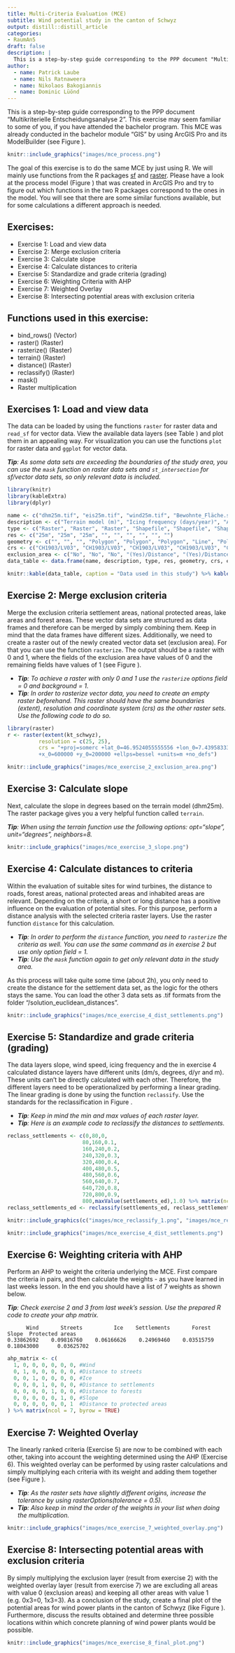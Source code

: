 ```yaml
---
title: Multi-Criteria Evaluation (MCE)
subtitle: Wind potential study in the canton of Schwyz
output: distill::distill_article
categories:
- RaumAn5
draft: false
description: |
  This is a step-by-step guide corresponding to the PPP document "Multikriterielle Entscheidungsanalyse 1".
author:
  - name: Patrick Laube
  - name: Nils Ratnaweera
  - name: Nikolaos Bakogiannis
  - name: Dominic Lüönd
---
```


This is a step-by-step guide corresponding to the PPP document "Multikriterielle Entscheidungsanalyse 2". This exercise may seem familiar to some of you, if you have attended the bachelor program. This MCE was already conducted in the bachelor module "GIS" by using ArcGIS Pro and its ModelBuilder (see Figure \ref{fig:fig_mce}).

```r
knitr::include_graphics("images/mce_process.png")
```

The goal of this exercise is to do the same MCE by just using R. We will mainly use functions from the R packages [sf](https://cran.r-project.org/web/packages/sf/sf.pdf) and [raster](https://cran.r-project.org/web/packages/raster/raster.pdf). Please have a look at the process model (Figure \ref{fig:fig_mce}) that was created in ArcGIS Pro and try to figure out which functions in the two R packages correspond to the ones in the model. You will see that there are some similar functions available, but for some calculations a different approach is needed.

\newpage

## Exercises:
* Exercise 1: Load and view data
* Exercise 2: Merge exclusion criteria
* Exercise 3: Calculate slope
* Exercise 4: Calculate distances to criteria
* Exercise 5: Standardize and grade criteria (grading)
* Exercise 6: Weighting Criteria with AHP
* Exercise 7: Weighted Overlay
* Exercise 8: Intersecting potential areas with exclusion criteria

## Functions used in this exercise:
* bind_rows() (Vector)
* raster() (Raster)
* rasterize() (Raster)
* terrain() (Raster)
* distance() (Raster)
* reclassify() (Raster)
* mask()    
* Raster multiplication

\newpage

## Exercises 1: Load and view data
The data can be loaded by using the functions `raster` for raster data and `read_sf` for vector data. View the available data layers (see Table \ref{tab:data_table}) and plot them in an appealing way. For visualization you can use the functions `plot` for raster data and `ggplot` for vector data.

***Tip**: As some data sets are exceeding the boundaries of the study area, you can use the `mask` function on raster data sets and `st_intersection` for sf/vector data sets, so only relevant data is included.* 

```r
library(knitr)
library(kableExtra)
library(dplyr)

name <- c("dhm25m.tif", "eis25m.tif", "wind25m.tif", "Bewohnte_Fläche.shp", "Nationale_Schutzgebiete.shp", "Seeflächen.shp", "Strassen.shp", "Untersuchungsgebiet_Schwyz.shp", "Waldgebiete.shp")
description <- c("Terrain model (m)", "Icing frequency (days/year)", "Average wind speed (dm/s) ", "Settlements (incl. buffer 200m)", "National protection areas", "Lake areas", "Streets", "Study area, canton of Schwyz", "Forest areas") 
type <- c("Raster", "Raster", "Raster", "Shapefile", "Shapefile", "Shapefile", "Shapefile", "Shapefile", "Shapefile")
res <- c("25m", "25m", "25m", "", "", "", "", "", "")
geometry <- c("", "", "", "Polygon", "Polygon", "Polygon", "Line", "Polygon", "Polygon")
crs <- c("CH1903/LV03", "CH1903/LV03", "CH1903/LV03", "CH1903/LV03", "CH1903/LV03", "CH1903/LV03", "CH1903/LV03", "CH1903/LV03", "CH1903/LV03")
exclusion_area <- c("No", "No", "No", "(Yes)/Distance", "(Yes)/Distance", "Yes", " No/Distance   ", "No", "(Yes)/Distance")
data_table <- data.frame(name, description, type, res, geometry, crs, exclusion_area)

knitr::kable(data_table, caption = "Data used in this study") %>% kable_styling(latex_options=c("scale_down", "HOLD_position"))
```

\newpage

## Exercise 2: Merge exclusion criteria
Merge the exclusion criteria settlement areas, national protected areas, lake areas and forest areas. These vector data sets are structured as data frames and therefore can be merged by simply combining them. Keep in mind that the data frames have different sizes. Additionally, we need to create a raster out of the newly created vector data set (exclusion area). For that you can use the function `rasterize`. The output should be a raster with 0 and 1, where the fields of the exclusion area have values of 0 and the remaining fields have values of 1 (see Figure \ref{fig:fig_rasterize_exclusion_criteria}).
  
* ***Tip**: To achieve a raster with only 0 and 1 use the `rasterize` options field = 0 and background = 1.*
* ***Tip**: In order to rasterize vector data, you need to create an empty raster beforehand. This raster should have the same boundaries (extent), resolution and coordinate system (crs) as the other raster sets. Use the following code to do so.*
  
```r
library(raster)
r <- raster(extent(kt_schwyz), 
          resolution = c(25, 25), 
          crs = "+proj=somerc +lat_0=46.9524055555556 +lon_0=7.43958333333333 +k_0=1 
          +x_0=600000 +y_0=200000 +ellps=bessel +units=m +no_defs")
```
  
```r
knitr::include_graphics("images/mce_exercise_2_exclusion_area.png")
```

\newpage

## Exercise 3: Calculate slope
Next, calculate the slope in degrees based on the terrain model (dhm25m). The raster package gives you a very helpful function called `terrain`. 

***Tip**: When using the terrain function use the following options: opt="slope", unit="degrees", neighbors=8.*

```r
knitr::include_graphics("images/mce_exercise_3_slope.png")
```

\newpage

## Exercise 4: Calculate distances to criteria
Within the evaluation of suitable sites for wind turbines, the distance to roads, forest areas, national protected areas and inhabited areas are relevant. Depending on the criteria, a short or long distance has a positive influence on the evaluation of potential sites. For this purpose, perform a distance analysis with the selected criteria raster layers. Use the raster function `distance` for this calculation. 

* ***Tip**: In order to perform the `distance` function, you need to `rasterize` the criteria as well. You can use the same command as in exercise 2 but use only option field = 1.*
* ***Tip**: Use the `mask` function again to get only relevant data in the study area.*

As this process will take quite some time (about 2h), you only need to create the distance for the settlement data set, as the logic for the others stays the same. You can load the other 3 data sets as .tif formats from the folder "/solution_euclidean_distances".

```r
knitr::include_graphics("images/mce_exercise_4_dist_settlements.png")
```

\newpage

## Exercise 5: Standardize and grade criteria (grading)
The data layers slope, wind speed, icing frequency and the in exercise 4 calculated distance layers have different units (dm/s, degrees, d/yr and m). These units can't be directly calculated with each other. Therefore, the different layers need to be operationalized by performing a linear grading. The linear grading is done by using the function `reclassify`. Use the  standards for the reclassification in Figure \ref{fig:fig_reclassify}.

* ***Tip**: Keep in mind the min and max values of each raster layer.*
* ***Tip**: Here is an example code to reclassify the distances to settlements.*

```r
reclass_settlements <- c(0,80,0,
                        80,160,0.1,
                        160,240,0.2,
                        240,320,0.3,
                        320,400,0.4,
                        400,480,0.5,
                        480,560,0.6,
                        560,640,0.7,
                        640,720,0.8,
                        720,800,0.9,
                        800,maxValue(settlements_ed),1.0) %>% matrix(ncol = 3, byrow = TRUE)
reclass_settlements_ed <- reclassify(settlements_ed, reclass_settlements)
```

```r
knitr::include_graphics(c("images/mce_reclassify_1.png", "images/mce_reclassify_2.png"))
```

```r
knitr::include_graphics("images/mce_exercise_4_dist_settlements.png")
```

\newpage

## Exercise 6: Weighting criteria with AHP
Perform an AHP to weight the criteria underlying the MCE. First compare the criteria in pairs, and then calculate the weights - as you have learned in last weeks lesson. In the end you should have a list of 7 weights as shown below.

***Tip**: Check exercise 2 and 3 from last week's session. Use the prepared R code to create your ahp matrix.*

          Wind       Streets          Ice    Settlements       Forest         Slope  Protected areas 
    0.33862692    0.09816760    0.06166626    0.24969460    0.03515759    0.18043000      0.03625702 
  
```r
ahp_matrix <- c(
  1, 0, 0, 0, 0, 0, 0, #Wind
  0, 1, 0, 0, 0, 0, 0, #Distance to streets
  0, 0, 1, 0, 0, 0, 0, #Ice
  0, 0, 0, 1, 0, 0, 0, #Distance to settlements
  0, 0, 0, 0, 1, 0, 0, #Distance to forests
  0, 0, 0, 0, 0, 1, 0, #Slope
  0, 0, 0, 0, 0, 0, 1  #Distance to protected areas
) %>% matrix(ncol = 7, byrow = TRUE)
```

\newpage

## Exercise 7: Weighted Overlay
The linearly ranked criteria (Exercise 5) are now to be combined with each other, taking into account the weighting determined using the AHP (Exercise 6). This weighted overlay can be performed by using raster calculations and simply multiplying each criteria with its weight and adding them together (see Figure \ref{fig:fig_weighted_overlay}).

* ***Tip**: As the raster sets have slightly different origins, increase the tolerance by using rasterOptions(tolerance = 0.5).*
* ***Tip**: Also keep in mind the order of the weights in your list when doing the multiplication.*

```r
knitr::include_graphics("images/mce_exercise_7_weighted_overlay.png")
```

\newpage

## Exercise 8: Intersecting potential areas with exclusion criteria
By simply multiplying the exclusion layer (result from exercise 2) with the weighted overlay layer (result from exercise 7) we are excluding all areas with value 0 (exclusion areas) and keeping all other areas with value 1 (e.g. 0x3=0, 1x3=3). As a conclusion of the study, create a final plot of the potential areas for wind power plants in the canton of Schwyz (like Figure \ref{fig:fig_final_results}). Furthermore, discuss the results obtained and determine three possible locations within which concrete planning of wind power plants would be possible.

```r
knitr::include_graphics("images/mce_exercise_8_final_plot.png")
```

\newpage

<!-- ## Solution -->
<!-- ```{r solution, eval=FALSE} -->
<!-- #Load libraries -->
<!-- pkgTest <- function(x) -->
<!-- { -->
<!--   if (!require(x, character.only = TRUE)) -->
<!--   { -->
<!--     install.packages(x, dep = TRUE) -->
<!--     if(!require(x, character.only = TRUE)) stop("Package not found") -->
<!--   } -->
<!-- } -->

<!-- pkgTest("raster") -->
<!-- pkgTest("sf") -->
<!-- pkgTest("tidyverse") -->

<!-- ##################################################################### -->
<!-- ## -- Use Case 2 - Use Case 2: Multi-Criteria Evaluation (MCE)  -- ## -->
<!-- ##################################################################### -->

<!-- ## -- Exercise 1: Load and view input data -- ## -->
<!-- #Vector data -->
<!-- kt_schwyz <- read_sf("sample_data/Data_MCE2/Vektor/Untersuchungsgebiet_Schwyz.shp") -->
<!-- settlements <- read_sf("sample_data/Data_MCE2/Vektor/Bewohnte_Flaeche.shp") -->
<!-- forests <- read_sf("sample_data/Data_MCE2/Vektor/Waldgebiete.shp") -->
<!-- protected_areas <- read_sf("sample_data/Data_MCE2/Vektor/Nationale_Schutzgebiete.shp") -->
<!-- lakes <- read_sf("sample_data/Data_MCE2/Vektor/Seeflaechen.shp") -->
<!-- streets <- read_sf("sample_data/Data_MCE2/Vektor/Strassen.shp") %>% st_intersection(kt_schwyz) #intersect with study area -->

<!-- #Raster data -->
<!-- eis25m <- raster("sample_data/Data_MCE2/Raster/eis25m.tif") %>% mask(kt_schwyz) #use mask() to only get data inside of study area -->
<!-- dhm25m <- raster("sample_data/Data_MCE2/Raster/dhm25m.tif") %>% mask(kt_schwyz) #use mask() to only get data inside of study area -->
<!-- wind25m <- raster("sample_data/Data_MCE2/Raster/wind25m.tif") %>% mask(kt_schwyz) #use mask() to only get data inside of study area -->

<!-- #Plot raster data -->
<!-- plot(dhm25m, main="Digital Surface Model (DSM)", axes=FALSE) -->
<!-- plot(eis25m, main="Icing frequency", axes=FALSE) -->
<!-- plot(wind25m, main="Average wind speed", axes=FALSE) -->

<!-- #Plot vector data -->
<!-- plot_data <- function(vector_data, lwd_size) { -->
<!--   ggplot() + -->
<!--     geom_sf(data = vector_data, fill = "lightgreen", lwd = lwd_size) + -->
<!--     geom_sf(data = kt_schwyz, fill = NA) + -->
<!--     theme_void() -->
<!-- } -->

<!-- cowplot::plot_grid(plot_data(settlements,0),  -->
<!--                    plot_data(forests,0),  -->
<!--                    plot_data(protected_areas,0),  -->
<!--                    plot_data(lakes,0),  -->
<!--                    plot_data(streets,0.1),  -->
<!--                    labels = c("Settlements", "Forests", "Protected areas", "Lakes", "Streets")) -->

<!-- ## -- Exercise 2: Merge exclusion criteria -- ## -->
<!-- #Merge exclusion area -->
<!-- exclusion_areas <- bind_rows(settlements, forests, protected_areas, lakes) -->

<!-- #create raster -->
<!-- r <- raster(extent(kt_schwyz),  -->
<!--           resolution = c(25, 25), #use 25x25 resolution (same as other raster sets) -->
<!--           crs = "+proj=somerc +lat_0=46.9524055555556 +lon_0=7.43958333333333 +k_0=1 +x_0=600000 +y_0=200000 +ellps=bessel +units=m +no_defs") #crs from raster set (dhm25m) -->

<!-- raster_exclusion_areas <- rasterize(exclusion_areas, r, field = 0, background = 1) %>% mask(kt_schwyz) -->
<!-- plot(raster_exclusion_areas, main="Exclusion area", axes=FALSE, legend=FALSE, col=terrain.colors(2)) -->

<!-- ## -- Exercise 3: Calculate slope -- ## -->
<!-- slope <- terrain(dhm25m, opt="slope", unit="degrees", neighbors=8) -->
<!-- plot(slope, main="Slope", axes=FALSE) -->

<!-- ## -- Exercise 4: Calculate distances to criteria -- ## -->
<!-- # This process will take a few hours to run, so to save time you can use solution 2 to load the already prepared euclidean distance of the rasterized vector data. -->
<!-- #Solution 1 -->
<!-- #create raster layers from vector  -->
<!-- raster_settlements <- rasterize(settlements, r, field = 1)  -->
<!-- raster_protected_areas <- rasterize(protected_areas, r, field = 1)  -->
<!-- raster_forests <- rasterize(forests, r, field = 1)  -->
<!-- raster_streets <- rasterize(streets, r, field = 1)  -->

<!-- #calculate euclidean distances -->
<!-- settlements_ed <- distance(raster_settlements) %>% mask(kt_schwyz) -->
<!-- protected_areas_ed <- distance(raster_protected_areas) %>% mask(kt_schwyz) -->
<!-- forests_ed <- distance(raster_forests) %>% mask(kt_schwyz) -->
<!-- streets_ed <- distance(raster_streets) %>% mask(kt_schwyz) -->

<!-- #Solution 2 -->
<!-- #settlements_ed <- raster("sample_data/solution_euclidean_distances/settlements_ed.tif") -->
<!-- #protected_areas_ed <- raster("sample_data/solution_euclidean_distances/protected_areas_ed.tif") -->
<!-- #forests_ed <- raster("sample_data/solution_euclidean_distances/forests_ed.tif") -->
<!-- #streets_ed <- raster("sample_data/solution_euclidean_distances/streets_ed.tif") -->

<!-- ## -- Exercise 5: Standardize and grade criteria (grading) -- ## -->
<!-- #### reclassify wind     -->
<!-- reclass_wind_m <- c(0,35,0, -->
<!--                       35,40,0.1, -->
<!--                       40,45,0.2, -->
<!--                       45,50,0.3, -->
<!--                       50,55,0.4, -->
<!--                       55,60,0.5, -->
<!--                       60,65,0.6, -->
<!--                       65,70,0.7, -->
<!--                       70,75,0.8, -->
<!--                       75,maxValue(wind25m),0.9) %>% matrix(ncol = 3, byrow = TRUE) -->
<!-- reclass_wind <- reclassify(wind25m, reclass_wind_m) -->
<!-- plot(reclass_wind, main="Average wind speed (reclassified)", axes=FALSE) -->

<!-- #### reclassify ice     -->
<!-- reclass_ice_m <- c(0,6,1, -->
<!--                      6,12,0.9, -->
<!--                      12,18,0.8, -->
<!--                      18,24,0.7, -->
<!--                      24,30,0.6, -->
<!--                      30,36,0.5, -->
<!--                      36,maxValue(eis25m),0.4) %>% matrix(ncol = 3, byrow = TRUE) -->
<!-- reclass_ice <- reclassify(eis25m, reclass_ice_m) -->
<!-- plot(reclass_ice, main="Icing frequency (reclassified)", axes=FALSE) -->

<!-- #### reclassify slope -->
<!-- reclass_slope_m <- c(0,2,1, -->
<!--                        2,4,0.9, -->
<!--                        4,6,0.8, -->
<!--                        6,8,0.7, -->
<!--                        8,10,0.6, -->
<!--                        10,12,0.5, -->
<!--                        12,14,0.4, -->
<!--                        14,16,0.3, -->
<!--                        16,18,0.2, -->
<!--                        18,20,0.1, -->
<!--                        20,maxValue(slope),0) %>% matrix(ncol = 3, byrow = TRUE) -->
<!-- reclass_slope <- reclassify(slope, reclass_slope_m) -->
<!-- plot(reclass_slope, main="Slope (reclassified)", axes=FALSE) -->

<!-- #### reclassify settlements  -->
<!-- reclass_settlements <- c(0,80,0, -->
<!--                              80,160,0.1, -->
<!--                              160,240,0.2, -->
<!--                              240,320,0.3, -->
<!--                              320,400,0.4, -->
<!--                              400,480,0.5, -->
<!--                              480,560,0.6, -->
<!--                              560,640,0.7, -->
<!--                              640,720,0.8, -->
<!--                              720,800,0.9, -->
<!--                              800,maxValue(settlements_ed),1.0) %>% matrix(ncol = 3, byrow = TRUE) -->
<!-- reclass_settlements_ed <- reclassify(settlements_ed, reclass_settlements) -->
<!-- plot(reclass_settlements_ed, main="Distance to settlements (reclassified)", axes=FALSE) -->

<!-- #### reclassify protected areas -->
<!-- reclass_protected_areas <- c(0,50,0, -->
<!--                                  50,100,0.1, -->
<!--                                  100,150,0.2, -->
<!--                                  150,200,0.3, -->
<!--                                  200,250,0.4, -->
<!--                                  250,300,0.5, -->
<!--                                  300,350,0.6, -->
<!--                                  350,400,0.7, -->
<!--                                  400,450,0.8, -->
<!--                                  450,500,0.9, -->
<!--                                  500,maxValue(protected_areas_ed),1.0) %>% matrix(ncol = 3, byrow = TRUE) -->
<!-- reclass_protected_areas_ed <- reclassify(protected_areas_ed, reclass_protected_areas) -->
<!-- plot(reclass_protected_areas_ed, main="Distance to protected areas (reclassified)", axes=FALSE) -->

<!-- #### reclassify forest area  -->
<!-- reclass_forests <- c(0,10,0, -->
<!--                          10,20,0.1, -->
<!--                          20,30,0.2, -->
<!--                          30,40,0.3, -->
<!--                          40,50,0.4, -->
<!--                          50,60,0.5, -->
<!--                          60,70,0.6, -->
<!--                          70,80,0.7, -->
<!--                          80,90,0.8, -->
<!--                          90,100,0.9, -->
<!--                          100,maxValue(forests_ed),1.0) %>% matrix(ncol = 3, byrow = TRUE) -->
<!-- reclass_forests_ed <- reclassify(forests_ed, reclass_forests) -->
<!-- plot(reclass_forests_ed, main="Distance to forest areas (reclassified)", axes=FALSE) -->

<!-- #### reclassify streets    -->
<!-- reclass_streets <- c(0,250,1.0, -->
<!--                      250,500,0.9, -->
<!--                      500,750,0.8, -->
<!--                      750,1000,0.7, -->
<!--                      1000,1250,0.6, -->
<!--                      1250,1500,0.5, -->
<!--                      1500,1750,0.4, -->
<!--                      1750,2000,0.3, -->
<!--                      2000,2250,0.2, -->
<!--                      2250,2500,0.1, -->
<!--                      2500,maxValue(streets_ed),0) %>% matrix(ncol = 3, byrow = TRUE) -->
<!-- reclass_streets_ed <- reclassify(streets_ed, reclass_streets) -->
<!-- plot(reclass_streets_ed, main="Distance to streets (reclassified)", axes=FALSE) -->

<!-- ## -- Exercise 6: Weighting Criteria with AHP -- ## -->
<!-- #create AHP -->
<!-- ahp_matrix <- c( -->
<!--   1,   6,   7,   3,   7, 4,   5, #Wind -->
<!--   1/6, 1,   2,   1/5, 3, 1/5, 3, #Distance to streets -->
<!--   1/7, 1/2, 1,   1/6, 2, 1/5, 2, #Ice -->
<!--   1/3, 5,   6,   1,   5, 3,   4, #Distance to settlements -->
<!--   1/7, 1/3, 1/2, 1/5, 1, 1/4, 1, #Distance to forests -->
<!--   1/4, 5,   3,   1/3, 4, 1,   4, #Slope -->
<!--   1/5, 1/3, 1/2, 1/4, 1, 1/4, 1  #Distance to protected areas -->
<!-- ) %>% matrix(ncol = 7, byrow = TRUE) -->
<!-- colnames(ahp_matrix) <- c("Wind", "Streets", "Ice", "Settlements", "Forest", "Slope", "Protected areas") -->
<!-- rownames(ahp_matrix) <- c("Wind", "Streets", "Ice", "Settlements", "Forest", "Slope", "Protected areas") -->

<!-- #Normalization of matrix & weighting of criteria -->
<!-- ahp_matrix <- ahp_matrix %>% cbind(rowSums(ahp_matrix)) #add row sum -->
<!-- ahp_matrix <- sweep(ahp_matrix, 2, colSums(ahp_matrix), FUN="/") #normalize data -->
<!-- ahp_matrix -->

<!-- weights <- ahp_matrix[, 8] #only get list of weights -->
<!-- weights -->

<!-- ## -- Exercise 7: Weighted Overlay -- ## -->
<!-- rasterOptions(tolerance = 0.5) #raster sets have different origins, increase tolerance -->

<!-- weighted_overlay <- (reclass_wind * weights[1]) + -->
<!--   (reclass_streets_ed * weights[2]) + -->
<!--   (reclass_ice * weights[3]) + -->
<!--   (reclass_settlements_ed * weights[4]) + -->
<!--   (reclass_forests_ed * weights[5]) + -->
<!--   (reclass_slope * weights[6]) + -->
<!--   (reclass_protected_areas_ed * weights[7]) -->

<!-- plot(weighted_overlay, main="Weighted overlay with all criteria", axes=FALSE, legend=FALSE) -->

<!-- ## -- Exercise 8: Intersecting potential areas with exclusion criteria -- ## -->
<!-- final_model <- weighted_overlay * raster_exclusion_areas  -->

<!-- plot(final_model, main="Potential sites for wind power plants in Kt. Schwyz", axes=FALSE, legend=FALSE) -->
<!-- ``` -->
